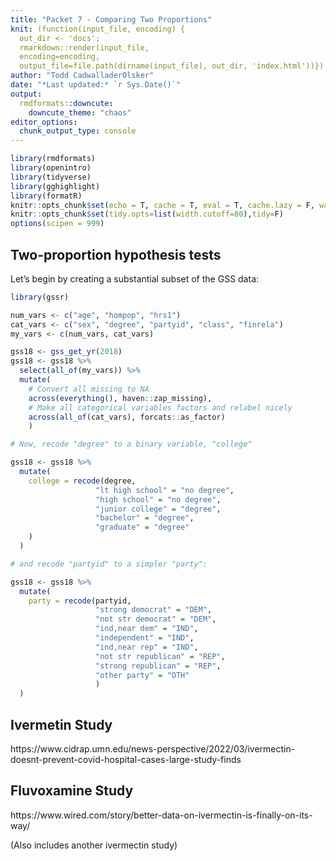 ```yaml
---
title: "Packet 7 - Comparing Two Proportions"
knit: (function(input_file, encoding) {
  out_dir <- 'docs';
  rmarkdown::render(input_file,
  encoding=encoding,
  output_file=file.path(dirname(input_file), out_dir, 'index.html'))})
author: "Todd CadwalladerOlsker"
date: "*Last updated:* `r Sys.Date()`"
output:
  rmdformats::downcute:
    downcute_theme: "chaos"
editor_options: 
  chunk_output_type: console
---
```


```r
library(rmdformats)
library(openintro)
library(tidyverse)
library(gghighlight)
library(formatR)
knitr::opts_chunk$set(echo = T, cache = T, eval = T, cache.lazy = F, warning = F)
knitr::opts_chunk$set(tidy.opts=list(width.cutoff=80),tidy=F)
options(scipen = 999)
```

## Two-proportion hypothesis tests

Let's begin by creating a substantial subset of the GSS data:

```r
library(gssr)

num_vars <- c("age", "hompop", "hrs1")
cat_vars <- c("sex", "degree", "partyid", "class", "finrela")
my_vars <- c(num_vars, cat_vars)

gss18 <- gss_get_yr(2018)
gss18 <- gss18 %>% 
  select(all_of(my_vars)) %>% 
  mutate(
    # Convert all missing to NA
    across(everything(), haven::zap_missing),
    # Make all categorical variables factors and relabel nicely
    across(all_of(cat_vars), forcats::as_factor)
    )

# Now, recode "degree" to a binary variable, "college"

gss18 <- gss18 %>% 
  mutate(
    college = recode(degree,
                   "lt high school" = "no degree",
                   "high school" = "no degree",
                   "junior college" = "degree",
                   "bachelor" = "degree",
                   "graduate" = "degree"
    )
  )

# and recode "partyid" to a simpler "party":

gss18 <- gss18 %>% 
  mutate(
    party = recode(partyid,
                   "strong democrat" = "DEM",
                   "not str democrat" = "DEM",
                   "ind,near dem" = "IND",
                   "independent" = "IND",
                   "ind,near rep" = "IND",
                   "not str republican" = "REP",
                   "strong republican" = "REP",
                   "other party" = "OTH"
                   )
  )

```


## Ivermetin Study

https://www.cidrap.umn.edu/news-perspective/2022/03/ivermectin-doesnt-prevent-covid-hospital-cases-large-study-finds

## Fluvoxamine Study

https://www.wired.com/story/better-data-on-ivermectin-is-finally-on-its-way/

(Also includes another ivermectin study)